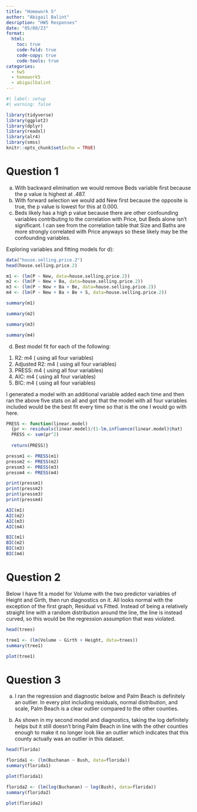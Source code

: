 ```yaml
---
title: "Homework 5"
author: "Abigail Balint"
desription: "HW5 Responses"
date: "05/08/23"
format:
  html:
    toc: true
    code-fold: true
    code-copy: true
    code-tools: true
categories:
  - hw5
  - homework5
  - abigailbalint
---
```


```r
#| label: setup
#| warning: false

library(tidyverse)
library(ggplot2)
library(dplyr)
library(readxl)
library(alr4)
library(smss)
knitr::opts_chunk$set(echo = TRUE)
```

# Question 1


a) With backward elimination we would remove Beds variable first because the p value is highest at .487.
b) With forward selection we would add New first because the opposite is true, the p value is lowest for this at 0.000.
c) Beds likely has a high p value because there are other confounding variables contributing to the correlation with Price, but Beds alone isn't significant. I can see from the correlation table that Size and Baths are more strongly correlated with Price anyways so these likely may be the confounding variables.

Exploring variables and fitting models for d):
```r
data("house.selling.price.2")
head(house.selling.price.2)
```
```r
m1 <- (lm(P ~ New, data=house.selling.price.2))
m2 <- (lm(P ~ New + Ba, data=house.selling.price.2))
m3 <- (lm(P ~ New + Ba + Be, data=house.selling.price.2))
m4 <- (lm(P ~ New + Ba + Be + S, data=house.selling.price.2))
```

```r
summary(m1)
```

```r
summary(m2)
```
```r
summary(m3)
```
```r
summary(m4)
```
d) Best model fit for each of the following:
1. R2: m4 ( using all four variables)
2. Adjusted R2: m4 ( using all four variables)
3. PRESS: m4 ( using all four variables)
4. AIC: m4 ( using all four variables)
5. BIC: m4 ( using all four variables)

I generated a model with an additional variable added each time and then ran the above five stats on all and got that the model with all four variables included would be the best fit every time so that is the one I would go with here. 
```r

PRESS <- function(linear.model) 
  {pr <- residuals(linear.model)/(1-lm.influence(linear.model)$hat)
  PRESS <- sum(pr^2)
  
  return(PRESS)}

pressm1 <- PRESS(m1)
pressm2 <- PRESS(m2)
pressm3 <- PRESS(m3)
pressm4 <- PRESS(m4)

print(pressm1)
print(pressm2)
print(pressm3)
print(pressm4)
```
```r
AIC(m1)
AIC(m2)
AIC(m3)
AIC(m4)
```

```r
BIC(m1)
BIC(m2)
BIC(m3)
BIC(m4)
```


# Question 2


Below I have fit a model for Volume with the two predictor variables of Height and Girth, then run diagnostics on it. All looks normal with the exception of the first graph, Residual vs Fitted. Instead of being a relatively straight line with a random distribution around the line, the line is instead curved, so this would be the regression assumption that was violated.
```r
head(trees)
```

```r
tree1 <- (lm(Volume ~ Girth + Height, data=trees))
summary(tree1)
```
```r
plot(tree1)
```

# Question 3

a) I ran the regression and diagnostic below and Palm Beach is definitely an outlier. In every plot including residuals, normal distribution, and scale, Palm Beach is a clear outlier compared to the other counties.

b) As shown in my second model and diagnostics, taking the log definitely helps but it still doesn't bring Palm Beach in line with the other counties enough to make it no longer look like an outlier which indicates that this county actually was an outlier in this dataset.


```r
head(florida)
```
```r
florida1 <- (lm(Buchanan ~ Bush, data=florida))
summary(florida1)
```
```r
plot(florida1)
```
```r
florida2 <- (lm(log(Buchanan) ~ log(Bush), data=florida))
summary(florida2)
```
```r
plot(florida2)
```

